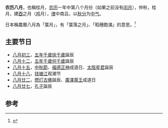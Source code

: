 {{Otheruses
|subject=農曆八月
|other=八月的其他意思
|八月
}}
{{Lunar08Calendar}}
'''农历八月'''，也稱桂月，[[农历|农历]]一年中第八个月份（如果之前没有[[闰月|闰月]]），仲秋，桂月，建[[酉|酉]]之月（[[鸡|鸡]]月），[[十二律|律]]中南吕，以[[秋分|秋分]]为[[中气|中气]]。

日本稱農曆八月為「葉月」，有「葉落之月」、「稻穗飽滿」的意思。<ref>{{cite book|author1=新谷尚紀|title=圖解日本風俗|publisher=好讀|isbn=9789861784083|page=15頁}}</ref>

==主要节日==
* [[八月初三|八月初三]]，[[五年千歲|五年千歲徐千歲]]誕辰
* [[八月十二|八月十二]]，[[五年千歲|五年千歲何千歲]]誕辰
* [[八月十五|八月十五]]，[[中秋節|中秋節]]、[[福德正神|福德正神]]成道日、[[太陰星君|太陰星君]]誕辰
* [[八月十八|八月十八]]，[[钱塘江|钱塘江]]观潮节
* [[八月廿二|八月廿二]]，[[燃灯古佛|燃灯古佛]]誕辰、[[廣澤尊王|廣澤尊王]]成道日
* [[八月廿七|八月廿七]]，[[孔子|孔子]]誕辰

==参考==
{{reflist}}

{{Standard-stub}}